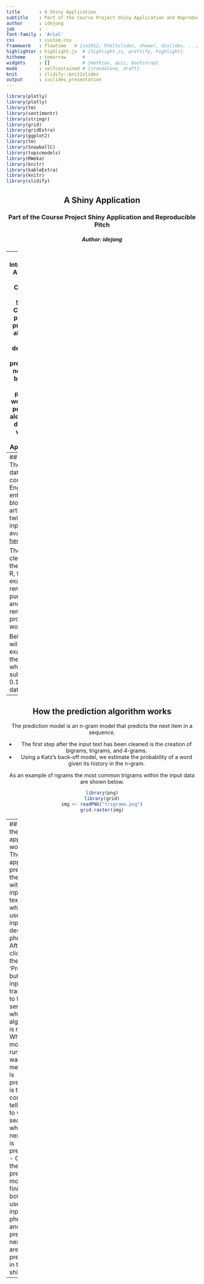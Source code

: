 ```yaml
---
title       : A Shiny Application
subtitle    : Part of the Course Project Shiny Application and Reproducible Pitch
author      : idejong
job         : 
font-family : 'Arial'
css         : custom.css
framework   : flowtime   # {io2012, html5slides, shower, dzslides, ...}
highlighter : highlight.js  # {highlight.js, prettify, highlight}
hitheme     : tomorrow      # 
widgets     : []            # {mathjax, quiz, bootstrap}
mode        : selfcontained # {standalone, draft}
knit        : slidify::knit2slides
output      : ioslides_presentation
---
```


```r
library(plotly)
library(plotly)
library(tm)
library(sentimentr)
library(stringr)
library(grid)
library(gridExtra)
library(ggplot2)
library(tm)
library(SnowballC)
library(topicmodels)
library(RWeka)
library(knitr)
library(kableExtra)
library(knitr)
library(slidify)
```

<section style="text-align:center;">
# A Shiny Application
### Part of the Course Project Shiny Application and Reproducible Pitch
##### Author: idejong

---
## Introduction 
As part of the Coursera Data Science Capstone project, a prediction algorithm was developed that predicts the next word based on the previous words. The prediction alogrithm is deployed within a Shiny Application. 

- The Shiny Application can be accessed with the link:  https://idejong.shinyapps.io/Capstone_Wordprediction/
- This presentation was developed using the package slidify in R
- The code to reproduce the prediction algorithm, the Shiny application and the presentation can be accessed at Github using the link: https://github.com/idejong/Developing_Data_Products_CP3


```r
library(png)
library(grid)
img <- readPNG("Shinyapp_1.png")
grid.raster(img)
```

---
## The data
The input data consists of English entries of blogs, news article and twitter. This input data is available [here](https://d396qusza40orc.cloudfront.net/dsscapstone/dataset/Coursera-SwiftKey.zip).

The data is cleaned in the program R, for example by removing all punctuation and removing profanity words. 

Below you will find an example of the data, which is a subset of 0.1% of the data:
```r
library(png)
library(grid)
img <- readPNG("knitrtable.png")
grid.raster(img)
```







---
## How the prediction algorithm works
The prediction model is an n-gram model that predicts the next item in a sequence.

- The first step after the input text has been cleaned is the creation of bigrams, trigrams, and 4-grams.
- Using a Katz's back-off model, we estimate the probability of a word given its history in the n-gram.

As an example of ngrams the most common trigrams within the input data are shown below. 

```r
library(png)
library(grid)
img <- readPNG("trigrams.png")
grid.raster(img)
```

---
## How the application works
- The application presents the user with an input textbox where the user input's the desired phrase. 
- After clicking the 'Predict!' button the input is transfered to the server where the algorithm is run. 
- While the model is run, a waiting message is presented is the right corner telling us to wait a second while the next word is predicted.
- Once the prediction model is finished, both the user's input phrase and the predicted next word are presented in the shiny app.







---